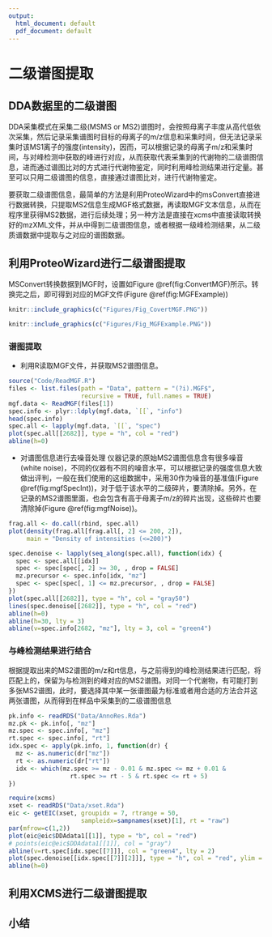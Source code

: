 ```yaml
---
output:
  html_document: default
  pdf_document: default
---
```

# 二级谱图提取{#chapMSMS}

## DDA数据里的二级谱图
DDA采集模式在采集二级(MSMS or MS2)谱图时，会按照母离子丰度从高代低依次采集，然后记录采集谱图时目标的母离子的m/z信息和采集时间，但无法记录采集时该MS1离子的强度(intensity)，因而，可以根据记录的母离子m/z和采集时间，与对峰检测中获取的峰进行对应，从而获取代表采集到的代谢物的二级谱图信息，进而通过谱图比对的方式进行代谢物鉴定，同时利用峰检测结果进行定量。甚至可以只用二级谱图的信息，直接通过谱图比对，进行代谢物鉴定。

要获取二级谱图信息，最简单的方法是利用ProteoWizard中的msConvert直接进行数据转换，只提取MS2信息生成MGF格式数据，再读取MGF文本信息，从而在程序里获得MS2数据，进行后续处理；另一种方法是直接在xcms中直接读取转换好的mzXML文件，并从中得到二级谱图信息，或者根据一级峰检测结果，从二级质谱数据中提取与之对应的谱图数据。

## 利用ProteoWizard进行二级谱图提取
MSConvert转换数据到MGF时，设置如Figure \@ref(fig:ConvertMGF)所示。转换完之后，即可得到对应的MGF文件(Figure \@ref(fig:MGFExample))
```r
knitr::include_graphics(c("Figures/Fig_CovertMGF.PNG"))
```
```r
knitr::include_graphics(c("Figures/Fig_MGFExample.PNG"))
```
### 谱图提取

- 利用R读取MGF文件，并获取MS2谱图信息。
```r
source("Code/ReadMGF.R")
files <- list.files(path = "Data", pattern = "(?i).MGF$",
                    recursive = TRUE, full.names = TRUE)
mgf.data <- ReadMGF(files[1])
spec.info <- plyr::ldply(mgf.data, `[[`, "info")
head(spec.info)
spec.all <- lapply(mgf.data, `[[`, "spec")
plot(spec.all[[2682]], type = "h", col = "red")
abline(h=0)
```

- 对谱图信息进行去噪音处理
仪器记录的原始MS2谱图信息含有很多噪音(white noise)，不同的仪器有不同的噪音水平，可以根据记录的强度信息大致做出评判，一般在我们使用的这组数据中，采用30作为噪音的基准值(Figure \@ref(fig:mgfSpecInt))，对于低于该水平的二级碎片，要清除掉。另外，在记录的MS2谱图里面，也会包含有高于母离子m/z的碎片出现，这些碎片也要清除掉(Figure \@ref(fig:mgfNoise))。
```r
frag.all <- do.call(rbind, spec.all)
plot(density(frag.all[frag.all[, 2] <= 200, 2]),
     main = "Density of intensities (<=200)")
```

```r
spec.denoise <- lapply(seq_along(spec.all), function(idx) {
  spec <- spec.all[[idx]]
  spec <- spec[spec[, 2] >= 30, , drop = FALSE]
  mz.precursor <- spec.info[idx, "mz"]
  spec <- spec[spec[, 1] <= mz.precursor, , drop = FALSE]
})
plot(spec.all[[2682]], type = "h", col = "gray50")
lines(spec.denoise[[2682]], type = "h", col = "red")
abline(h=0)
abline(h=30, lty = 3)
abline(v=spec.info[2682, "mz"], lty = 3, col = "green4")
```
### 与峰检测结果进行结合
根据提取出来的MS2谱图的m/z和rt信息，与之前得到的峰检测结果进行匹配，将匹配上的，保留为与检测到的峰对应的MS2谱图。对同一个代谢物，有可能打到多张MS2谱图，此时，要选择其中某一张谱图最为标准或者用合适的方法合并这两张谱图，从而得到在样品中采集到的二级谱图信息
```r
pk.info <- readRDS("Data/AnnoRes.Rda")
mz.pk <- pk.info[, "mz"]
mz.spec <- spec.info[, "mz"]
rt.spec <- spec.info[, "rt"]
idx.spec <- apply(pk.info, 1, function(dr) {
  mz <- as.numeric(dr["mz"])
  rt <- as.numeric(dr["rt"])
  idx <- which(mz.spec >= mz - 0.01 & mz.spec <= mz + 0.01 &
                 rt.spec >= rt - 5 & rt.spec <= rt + 5)
})

require(xcms)
xset <- readRDS("Data/xset.Rda")
eic <- getEIC(xset, groupidx = 7, rtrange = 50,
                    sampleidx=sampnames(xset)[1], rt = "raw")
par(mfrow=c(1,2))
plot(eic@eic$DDAdata1[[1]], type = "b", col = "red")
# points(eic@eic$DDAdata1[[1]], col = "gray")
abline(v=rt.spec[idx.spec[[7]]], col = "green4", lty = 2)
plot(spec.denoise[[idx.spec[[7]][2]]], type = "h", col = "red", ylim = c(0, 200))
abline(h=0)
```
## 利用XCMS进行二级谱图提取

## 小结
